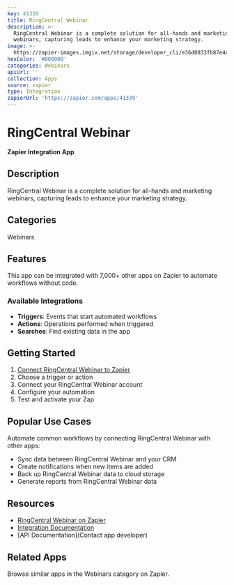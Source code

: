 ```yaml
---
key: 41339
title: RingCentral Webinar
description: >-
  RingCentral Webinar is a complete solution for all-hands and marketing
  webinars, capturing leads to enhance your marketing strategy.
image: >-
  https://zapier-images.imgix.net/storage/developer_cli/e36d0833fb87e4e57e515b94e4e8e196_3.png?auto=format%2Ccompress&ixlib=python-3.0.0&q=50
hexColor: '#000000'
categories: Webinars
apiUrl: ''
collection: Apps
source: zapier
type: Integration
zapierUrl: 'https://zapier.com/apps/41339'
---
```

# RingCentral Webinar

**Zapier Integration App**

## Description

RingCentral Webinar is a complete solution for all-hands and marketing webinars, capturing leads to enhance your marketing strategy.

## Categories

Webinars

## Features

This app can be integrated with 7,000+ other apps on Zapier to automate workflows without code.

### Available Integrations

- **Triggers**: Events that start automated workflows
- **Actions**: Operations performed when triggered
- **Searches**: Find existing data in the app

## Getting Started

1. [Connect RingCentral Webinar to Zapier](https://zapier.com/apps/41339)
2. Choose a trigger or action
3. Connect your RingCentral Webinar account
4. Configure your automation
5. Test and activate your Zap

## Popular Use Cases

Automate common workflows by connecting RingCentral Webinar with other apps:

- Sync data between RingCentral Webinar and your CRM
- Create notifications when new items are added
- Back up RingCentral Webinar data to cloud storage
- Generate reports from RingCentral Webinar data

## Resources

- [RingCentral Webinar on Zapier](https://zapier.com/apps/41339)
- [Integration Documentation](https://zapier.com/apps/41339/integrations)
- [API Documentation](Contact app developer)

## Related Apps

Browse similar apps in the Webinars category on Zapier.
